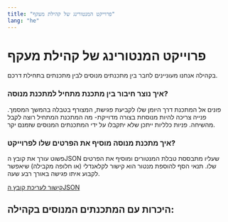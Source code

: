```yaml
---
title: "פרוייקט המנטורינג של קהילת מעקף"
lang: "he"
---
```



# פרוייקט המנטורינג של קהילת מעקף

בקהילה אנחנו מעוניינים לחבר בין מתכנתים מנוסים לבין מתכנתים בתחילת דרכם.

### איך נוצר חיבור בין מתכנת מתחיל למתכנת מנוסה?

פונים אל המתכנת דרך היומן שלו לקביעת פגישת, המצורף בטבלה בהמשך המסמך.
פנייה צריכה להיות מנוסחת בצורה מדוייקת- מה המתכנת המתחיל רוצה לקבל מהשיחה.
פניות כלליות ייתכן שלא יתקבלו על ידי המתכנתים המנוסים שזמנם יקר.

### איך מתכנת מנוסה מוסיף את הפרטים שלו לפרוייקט?

פשוט עורך את קובץ הJSON שעליו מתבססת טבלת המנטורים ומוסיף את הפרטים שלו.
תנאי הסף להוספת מנטור הוא קישור לקלאנדלי (או חלופה מקבילה) שיאפשר לקבוע איתו פגישה באורך רבע שעה.

[קישור לעריכת קובץ הJSON](https://github.com/Maakaf/maakaf-temp/blob/main/src/assets/table_data/mentors.json)

## היכרות עם המתכנתים המנוסים בקהילה:

<Table data={data} />
